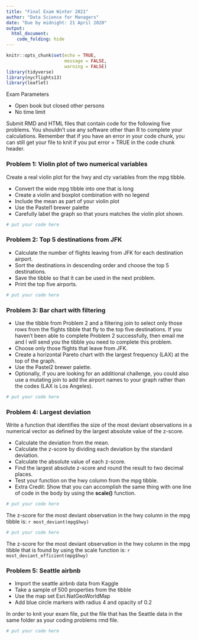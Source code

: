```yaml
---
title: "Final Exam Winter 2021"
author: "Data Science for Managers"
date: "Due by midnight: 21 April 2020"
output:
  html_document:
    code_folding: hide
---
```


```r
knitr::opts_chunk$set(echo = TRUE,
                      message = FALSE,
                      warning = FALSE)
library(tidyverse)
library(nycflights13)
library(leaflet)
```

Exam Parameters

-   Open book but closed other persons
-   No time limit

Submit RMD and HTML files that contain code for the following five problems. You shouldn't use any software other than R to complete your calculations. Remember that if you have an error in your code chunk, you can still get your file to knit if you put error = TRUE in the code chunk header.

### Problem 1: Violin plot of two numerical variables

Create a real violin plot for the hwy and cty variables from the mpg tibble.

-   Convert the wide mpg tibble into one that is long
-   Create a violin and boxplot combination with no legend
-   Include the mean as part of your violin plot
-   Use the Pastel1 brewer palette
-   Carefully label the graph so that yours matches the violin plot shown.

```r
# put your code here
```

### Problem 2: Top 5 destinations from JFK

-   Calculate the number of flights leaving from JFK for each destination airport.
-   Sort the destinations in descending order and choose the top 5 destinations.
-   Save the tibble so that it can be used in the next problem.
-   Print the top five airports.

```r
# put your code here
```

### Problem 3: Bar chart with filtering

-   Use the tibble from Problem 2 and a filtering join to select only those rows from the flights tibble that fly to the top five destinations. If you haven't been able to complete Problem 2 successfully, then email me and I will send you the tibble you need to complete this problem.
-   Choose only those flights that leave from JFK.
-   Create a horizontal Pareto chart with the largest frequency (LAX) at the top of the graph.
-   Use the Pastel2 brewer palette.
-   Optionally, if you are looking for an additional challenge, you could also use a mutating join to add the airport names to your graph rather than the codes (LAX is Los Angeles).

```r
# put your code here
```

### Problem 4: Largest deviation

Write a function that identifies the size of the most deviant observations in a numerical vector as defined by the largest absolute value of the z-score.

-   Calculate the deviation from the mean.
-   Calculate the z-score by dividing each deviation by the standard deviation.
-   Calculate the absolute value of each z-score.
-   Find the largest absolute z-score and round the result to two decimal places.
-   Test your function on the hwy column from the mpg tibble.
-   Extra Credit: Show that you can accomplish the same thing with one line of code in the body by using the **scale()** function.

```r
# put your code here
```

The z-score for the most deviant observation in the hwy column in the mpg tibble is: `r most_deviant(mpg$hwy)`

```r
# put your code here
```

The z-score for the most deviant observation in the hwy column in the mpg tibble that is found by using the scale function is: `r most_deviant_efficient(mpg$hwy)`

### Problem 5: Seattle airbnb

-   Import the seattle airbnb data from Kaggle
-   Take a sample of 500 properties from the tibble
-   Use the map set Esri.NatGeoWorldMap
-   Add blue circle markers with radius 4 and opacity of 0.2

In order to knit your exam file, put the file that has the Seattle data in the same folder as your coding problems rmd file.

```r
# put your code here
```
